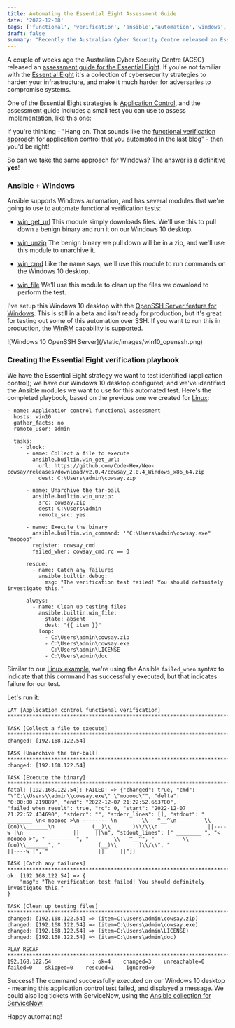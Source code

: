 ```yaml
---
title: Automating the Essential Eight Assessment Guide
date: '2022-12-08'
tags: ['functional', 'verification', 'ansible','automation','windows','e8','security']
draft: false
summary: "Recently the Australian Cyber Security Centre released an Essential Eight assessment guide. This article looks at automating some of the tests in the guide with Ansible."
---
```

A couple of weeks ago the Australian Cyber Security Centre (ACSC) released an [assessment guide for the Essential Eight](https://www.cyber.gov.au/acsc/view-all-content/publications/essential-eight-assessment-process-guide). If you're not familiar with the [Essential Eight](https://www.cyber.gov.au/acsc/view-all-content/essential-eight) it's a collection of cybersecurity strategies to harden your infrastructure, and make it much harder for adversaries to compromise systems.

One of the Essential Eight strategies is [Application Control](https://www.cyber.gov.au/acsc/view-all-content/publications/implementing-application-control), and the assessment guide includes a small test you can use to assess implementation, like this one:

<Quote quote="To check if application control is implemented within the user profile directory, attempt to run a benign executable file inside the directory. The executables tested should cover .exe, .com, .dll, .ocx, .ps1, .bat, .vbs, .js, .msi, .mst, .msp, .chm, .hta, and .cpl. If any of the executables run within the user profile directory or operating system temporary folders, application control is ineffective." />

If you're thinking - "Hang on. That sounds like the [functional verification approach](/blog/functional-verification-ansible) for application control that you automated in the last blog" - then you'd be right!

So can we take the same approach for Windows? The answer is a definitive **yes**!

### Ansible + Windows

Ansible supports Windows automation, and has several modules that we're going to use to automate functional verification tests:

- [win_get_url](https://docs.ansible.com/ansible/latest/collections/ansible/windows/win_get_url_module.html) This module simply downloads files. We'll use this to pull down a benign binary and run it on our Windows 10 desktop.

- [win_unzip](https://docs.ansible.com/ansible/latest/collections/community/windows/win_unzip_module.html) The benign binary we pull down will be in a zip, and we'll use this module to unarchive it.

- [win_cmd](https://docs.ansible.com/ansible/latest/collections/ansible/windows/win_command_module.html) Like the name says, we'll use this module to run commands on the Windows 10 desktop.

- [win_file](https://docs.ansible.com/ansible/latest/collections/ansible/windows/win_file_module.html) We'll use this module to clean up the files we download to perform the test.

I've setup this Windows 10 desktop with the [OpenSSH Server feature for Windows](https://learn.microsoft.com/en-us/windows-server/administration/openssh/openssh_install_firstuse?tabs=gui). This is still in a beta and isn't ready for production, but it's great for testing out some of this automation over SSH. If you want to run this in production, the [WinRM](https://docs.ansible.com/ansible/latest/os_guide/windows_winrm.html) capability is supported.

<Zoom>
![Windows 10 OpenSSH Server](/static/images/win10_openssh.png)
</Zoom>

### Creating the Essential Eight verification playbook

We have the Essential Eight strategy we want to test identified (application control); we have our Windows 10 desktop configured; and we've identified the Ansible modules we want to use for this automated test. Here's the completed playbook, based on the previous one we created for [Linux](https://github.com/shaneboulden/functional-verification-ansible):
```
- name: Application control functional assessment
  hosts: win10
  gather_facts: no
  remote_user: admin

  tasks:
    - block:
      - name: Collect a file to execute
        ansible.builtin.win_get_url:
          url: https://github.com/Code-Hex/Neo-cowsay/releases/download/v2.0.4/cowsay_2.0.4_Windows_x86_64.zip
          dest: C:\Users\admin\cowsay.zip

      - name: Unarchive the tar-ball
        ansible.builtin.win_unzip:
          src: cowsay.zip
          dest: C:\Users\admin
          remote_src: yes

      - name: Execute the binary
        ansible.builtin.win_command: '"C:\Users\admin\cowsay.exe" "mooooo"'
        register: cowsay_cmd
        failed_when: cowsay_cmd.rc == 0

      rescue:
        - name: Catch any failures
          ansible.builtin.debug:
            msg: "The verification test failed! You should definitely investigate this."  

      always:
        - name: Clean up testing files
          ansible.builtin.win_file:
            state: absent
            dest: "{{ item }}"
          loop:
            - C:\Users\admin\cowsay.zip
            - C:\Users\admin\cowsay.exe
            - C:\Users\admin\LICENSE
            - C:\Users\admin\doc
```
Similar to our [Linux example](/blog/functional-verification-ansible), we're using the Ansible `failed_when` syntax to indicate that this command has successfully executed, but that indicates failure for our test.

Let's run it:
```
LAY [Application control functional verification] ******************************************************************************************************************************

TASK [Collect a file to execute] ************************************************************************************************************************************************
changed: [192.168.122.54]

TASK [Unarchive the tar-ball] ***************************************************************************************************************************************************
changed: [192.168.122.54]

TASK [Execute the binary] *******************************************************************************************************************************************************
fatal: [192.168.122.54]: FAILED! => {"changed": true, "cmd": "\"C:\\Users\\admin\\cowsay.exe\" \"mooooo\"", "delta": "0:00:00.219089", "end": "2022-12-07 21:22:52.653780", "failed_when_result": true, "rc": 0, "start": "2022-12-07 21:22:52.434690", "stderr": "", "stderr_lines": [], "stdout": " ________ \n< mooooo >\n -------- \n        \\   ^__^\n         \\  (oo)\\_______\n            (__)\\       )\\/\\\n                ||----w |\n                ||     ||\n", "stdout_lines": [" ________ ", "< mooooo >", " -------- ", "        \\   ^__^", "         \\  (oo)\\_______", "            (__)\\       )\\/\\", "                ||----w |", "                ||     ||"]}

TASK [Catch any failures] *******************************************************************************************************************************************************
ok: [192.168.122.54] => {
    "msg": "The verification test failed! You should definitely investigate this."
}

TASK [Clean up testing files] ***************************************************************************************************************************************************
changed: [192.168.122.54] => (item=C:\Users\admin\cowsay.zip)
changed: [192.168.122.54] => (item=C:\Users\admin\cowsay.exe)
changed: [192.168.122.54] => (item=C:\Users\admin\LICENSE)
changed: [192.168.122.54] => (item=C:\Users\admin\doc)

PLAY RECAP **********************************************************************************************************************************************************************
192.168.122.54             : ok=4    changed=3    unreachable=0    failed=0    skipped=0    rescued=1    ignored=0
```
Success! The command successfully executed on our Windows 10 desktop - meaning this application control test failed, and displayed a message. We could also log tickets with ServiceNow, using the [Ansible collection for ServiceNow](https://www.ansible.com/integrations/it-service-management/servicenow).

Happy automating!
